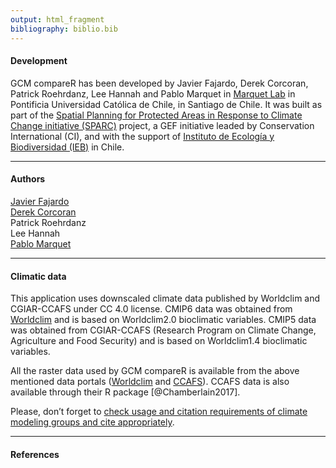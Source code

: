 ---
output: html_fragment
bibliography: biblio.bib
---

#### Development

GCM compareR has been developed by Javier Fajardo, Derek Corcoran, Patrick Roehrdanz, Lee Hannah and Pablo Marquet in <a href = "http://marquet.cl/" target = "_blank">Marquet Lab</a> in Pontificia Universidad Católica de Chile, in Santiago de Chile. It was built as part of the <a href = "http://www.sparc-website.org/" target = "_blank">Spatial Planning for Protected Areas in Response to Climate Change initiative (SPARC)</a> project, a GEF initiative leaded by Conservation International (CI), and with the support of <a href = "http://ieb-chile.cl/" target = "_blank">Instituto de Ecología y Biodiversidad (IEB)</a> in Chile.

***

#### Authors  
<a href = "https://scholar.google.es/citations?user=L30b63UAAAAJ&hl=es&oi=ao" target = "_blank">Javier Fajardo  
<a href = "https://derek-corcoran-barrios.github.io/" target = "_blank">Derek Corcoran</a>  
Patrick Roehrdanz  
Lee Hannah  
<a href = "http://marquet.cl/" target = "_blank">Pablo Marquet</a>  

***

#### Climatic data

This application uses downscaled climate data published by Worldclim and  CGIAR-CCAFS under CC 4.0 license. CMIP6 data was obtained from <a href = "https://www.worldclim.org/" target = "_blank">Worldclim</a> and is based on Worldclim2.0 bioclimatic variables. CMIP5 data was obtained from CGIAR-CCAFS (Research Program on Climate Change, Agriculture and Food Security) and is based on Worldclim1.4 bioclimatic variables.

All the raster data used by GCM compareR is available from the above mentioned data portals (<a href = "https://www.worldclim.org/data/cmip6/cmip6climate.html" target = "_blank">Worldclim</a> and <a href = "http://ccafs-climate.org/" target = "_blank">CCAFS</a>). CCAFS data is also available through their R package [@Chamberlain2017].

Please, don't forget to <a href = "https://pcmdi.llnl.gov/CMIP6/TermsOfUse/TermsOfUse6-1.html" target = "_blank">check usage and citation requirements of climate modeling groups and cite appropriately</a>.

***

#### References
